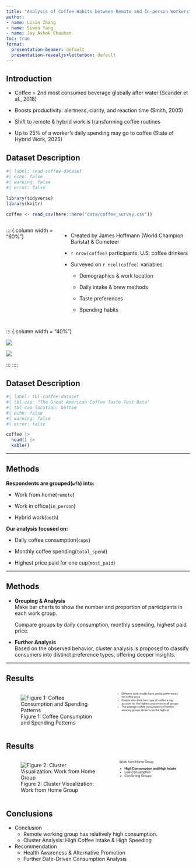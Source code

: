 ```yaml
---
title: "Analysis of Coffee Habits between Remote and In-person Workers"
author: 
- name: Lixin Zhang
- name: Siwen Yang
- name: Jay Ashok Chauhan
toc: true
format:
  presentation-beamer: default
  presentation-revealjs+letterbox: default
---
```


## Introduction

- Coffee = 2nd most consumed beverage globally after water (Scander et al., 2018)

- Boosts productivity: alertness, clarity, and reaction time (Smith, 2005)

- Shift to remote & hybrid work is transforming coffee routines

- Up to 25% of a worker’s daily spending may go to coffee (State of Hybrid Work, 2025)

## Dataset Description

```r
#| label: read-coffee-dataset
#| echo: false
#| warning: false
#| error: false

library(tidyverse)
library(knitr)

coffee <- read_csv(here::here("data/coffee_survey.csv"))
```


:::: {.columns}

::: {.column width = "60%"}

- Created by James Hoffmann (World Champion Barista) & Cometeer

- `r nrow(coffee)` participants: U.S. coffee drinkers

- Surveyed on `r ncol(coffee)` variables:

  - Demographics & work location

  - Daily intake & brew methods

  - Taste preferences

  - Spending habits
  
::: 

::: {.column width = "40%"}

![](images/presentation/james-hoffman.jpg){.nostretch fig-align="center"}

![](images/presentation/cometeer-logo.jpg){.nostretch fig-align="center"}

:::
::::

## Dataset Description {.smaller}

```r
#| label: tbl-coffee-dataset
#| tbl-cap: "The Great American Coffee Taste Test Data"
#| tbl-cap-location: bottom
#| echo: false
#| warning: false
#| error: false

coffee |>
  head() |>
  kable()
```


------------------------------------------------------------------------

## Methods

**Respondents are grouped(`wfh`) into:**

-   Work from home(`remote`)

-   Work in office(`in_person`)

-   Hybrid work(`both`)

**Our analysis focused on:**

-   Daily coffee consumption(`cups`)

-   Monthly coffee spending(`total_spend`)

-   Highest price paid for one cup(`most_paid`)

------------------------------------------------------------------------

## Methods

- **Grouping & Analysis**  
  Make bar charts to show the number and proportion of participants in each work group.

  Compare groups by daily consumption, monthly spending, highest paid price. 

- **Further Analysis**  
  Based on the observed behavior, cluster analysis is proposed to classify consumers into distinct preference types, offering deeper insights.

------------------------------------------------------------------------

## Results

:::{.columns}
::: {.column width="50%"}
::: {.figure-caption width="100%"}
![Figure 1: Coffee Consumption and Spending Patterns](combined_plot.png)
:::

:::
::: {.column width="50%" style="font-size:50%;"}

- Different work modes have similar preferences  
  for coffee price  
- People who drink two cups of coffee a day  
  account for the highest proportion in all groups  
- The average coffee consumption of remote  
  working groups tends to be the highest  

:::
:::

## Results

:::{.columns}
::: {.column width="50%"}
::: {.figure-caption width="100%"}
![Figure 2: Cluster Visualization: Work from Home Group](cluster analysis.png)
:::

:::
::: {.column width="50%" style="font-size:60%;"}

Work from Home Group 

- **High Consumption and High Intake** 
- Low Consumption  
- Conflicting Groups  

:::
:::

## Conclusions

-   Conclusion
    -   Remote working group has relatively high consumption.
    -   Cluster Analysis: High Coffee Intake & High Speeding
-   Recommendation
    -   Health Awareness & Alternative Promotion
    -   Further Date-Driven Consumption Analysis
